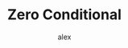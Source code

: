 ---
title: Zero Conditional
type: 
  - lesson
  - post
slug: zero-conditional/complete-lesson
mainCategories: 
  - english
subcategories: 
  - conditionals
tags:
  - present
published: true
dates: 
  - 2023.03.05
author: alex
portraitImage: iceBall-portrait.png
landscapeImage: iceBall-landscape.png
alt: ice reflected in a ball
photographer:
comments: false
associated: 
  - second-conditional
  - third-conditional
description: Take the first step in learning the conditionals. Talk about a true condition in the present.
---